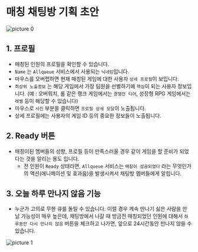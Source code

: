 # 매칭 채팅방 기획 초안

![picture 0](./images/matching-chat-room-proposal-draft-1708169194664.png)  

## 1. 프로필

- 매칭된 인원의 프로필을 확인할 수 있습니다.
- `Name` 는 `Allqueue` 서비스에서 사용되는 `닉네임`입니다.
- 마우스를 오버랩하면 현재 매칭된 게임에 대한 사용자 `상세 프로필`이 보입니다.
- `최상위 노출정보` 는 해당 게임에서 가장 팀원을 선별하기에 `핵심`이 되는 사용자 정보입니다. (예 : 오버워치, 롤 같은 랭크 게임에서는 `경쟁전 티어`, 성장형 RPG 게임에서는 `레벨` 등이 해당할 수 있습니다)
- 마우스로 `사진` 부분을 클릭하면 `프로필 상세 모달`이 노출됩니다.
- 상세 프로필에는 사용자의 게임 ID 등의 중요한 정보들이 노출됩니다.


## 2. Ready 버튼

- 매칭이된 멤버들의 성향, 프로필 등이 만족스러울 경우 같이 게임을 할 준비가 되었다는 것을 알리는 용도 입니다.
    - 전 인원이 `Ready` 상태라면, `Allqueue` 서비스는 `매칭이 성공되었다` 라는 무엇인가의 액션(애니메이션 및 효과음)을 발생시켜서 채팅방 멤버들에게 알립니다.

## 3. 오늘 하루 만나지 않음 기능

- 누군가 고의로 무한 큐를 돌릴 수 있습니다. 이럴 경우 계속 만나기 싫은 사람을 만날 가능성이 매우 높은데, 채팅방에서 나갈 때 방금전 매칭되었던 인원에 대해서 `하루동안 다시 만나지 않음` 버튼을 체크하고 나가면, 앞으로 24시간동안 만나지 않을 수 있습니다.

![picture 1](./images/matching-chat-room-proposal-draft-1708176786081.png)  

